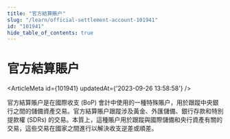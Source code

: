 ```yaml
---
title: "官方結算賬户"
slug: "/learn/official-settlement-account-101941"
id: "101941"
hide_table_of_contents: true
---
```



# 官方結算賬户

<ArticleMeta id={101941} updatedAt={'2023-09-26 13:58:58'} />
<div className='border-solid border-b border-t-0 my-4 border-[var(--ifm-color-gray-300)]' />

官方結算賬户是在國際收支 (BoP) 會計中使用的一種特殊賬户，用於跟蹤中央銀行之間的儲備資產交易。官方結算賬户跟蹤涉及黃金、外匯儲備、銀行存款和特別提款權 (SDRs) 的交易。本質上，這種賬户用於跟蹤與國際儲備和央行資產有關的交易，這些交易在國家之間進行以解決收支逆差或順差。
